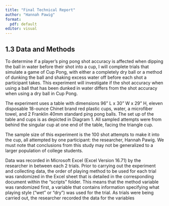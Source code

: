 ```yaml
---
title: "Final Technical Report"
author: "Hannah Pawig"
format:
  pdf: default
editor: visual
---
```


## 1.3 Data and Methods

To determine if a player's ping pong shot accuracy is affected when dipping the ball in water before their shot into a cup, I will complete trials that simulate a game of Cup Pong, with either a completely dry ball or a method of dunking the ball and shaking excess water off before each shot a participant takes. This experiment will investigate if the shot accuracy when using a ball that has been dunked in water differs from the shot accuracy when using a dry ball in Cup Pong.

The experiment uses a table with dimensions 96" L x 30" W x 29" H, eleven disposable 18-ounce Chinet brand red plastic cups, water, a microfiber towel, and 2 Franklin 40mm standard ping pong balls. The set up of the table and cups is as depicted in Diagram 1. All sampled attempts were from behind the singular cup at one end of the table, facing the triangle cup.

The sample size of this experiment is the 100 shot attempts to make it into the cup, all attempted by one participant: the researcher, Hannah Pawig. We must note that conclusions from this study may not be generalized to a larger population of college students.

Data was recorded in Microsoft Excel (Excel Version 16.71) by the researcher in between each 2 trials. Prior to carrying out the experiment and collecting data, the order of playing method to be used for each trial was randomized in the Excel sheet that is detailed in the corresponding document within the "scripts" folder. This means that the method variable was randomized first, a variable that contains information specifying what playing style ("wet" or "dry") was used for the trial. As trials were being carried out, the researcher recorded the data for the variables
